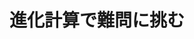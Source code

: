 ﻿---
title: "進化計算で難問に挑む"
category: "情報理工"
vol: "89"
interviewee: "小野 功"
url: ""
tags: []
pdf: "89-4-ono.pdf"
facephoto: ""
career: ""
preface: "小野研究室では、進化計算と呼ばれるアルゴリズム群を研究している。進化計算とは生物の進化に着想 を得て考案されたアルゴリズムの総称であり、設計などの分野で応用されている。本稿では、その中でも 関数の最小値や最大値をとる点を求める問題や、組み合わせ問題を解くために小野研究室で考案されたア ルゴリズムを紹介する。"
---
